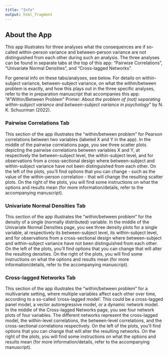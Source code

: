 ```yaml
---
title: "Info"
output: html_fragment
---
```


## About the App
This app illustrates for three analyses what the consequences are if so-called within-person variance and between-person variance are not distinguished from each other during such an analysis. The three analyses can be found in separate tabs at the top of this app: "Pairwise Correlations", "Univariate Normal Densities", and "Cross-lagged Networks". 

For general info on these tabs/analyses, see below. For details on within-subject variance, between-subject variance, on what the within/between problem is exactly, and how this plays out in the three specific analyses, refer to the in preparation manuscript that accompanies this app: "A "Within/Between Problem" Primer: *About the problem of (not) separating within-subject variance and between-subject variance in psychology*" by N. K. Schuurman (2022).

### Pairwise Correlations Tab
This section of the app illustrates the "within/between problem" for Pearson correlations between two variables (labeled X and Y in the app). In the middle of the pairwise correlations page, you see three scatter plots depicting the pairwise correlations between variables X and Y, at respectively the between-subject level, the within-subject level, and for observations from a cross-sectional design where between-subject and within-subject variance have not been distinguished from each other. On the left of the plots, you'll find options that you can change - such as the value of the within-person correlation - that will change the resulting scatter plots. On the right of the plots, you will find some instructions on what the options and results mean (for more information/details, refer to the accompanying manuscript).

### Univariate Normal Densities Tab
This section of the app illustrates the "within/between problem" for the density of a single (normally distributed) variable. In the middle of the Univariate Normal Densities page, you see three density plots for a single variable, at respectively its between-subject level, its within-subject level, and for observations from a cross-sectional design where between-subject and within-subject variance have not been distinguished from each other. On the left of the plots, you'll find options that you can change that will alter the resulting densities. On the right of the plots, you will find some instructions on what the options and results mean (for more information/details, refer to the accompanying manuscript).

### Cross-lagged Networks Tab
This section of the app illustrates the "within/between problem" for a multivariate setting, where multiple variables affect each other over time, according to a so-called 'cross-lagged model'. This could be a cross-lagged panel model, a vector autoregressive model, or a dynamic network model. In the middle of the Cross-lagged Networks page, you see four network plots of four variables. The different networks represent the cross-lagged model, the within-level correlations, the between-level correlations, and the cross-sectional correlations respectively. On the left of the plots, you'll find options that you can change that will alter the resulting networks. On the right of the plots, you will find some instructions on what the options and results mean (for more information/details, refer to the accompanying manuscript).
